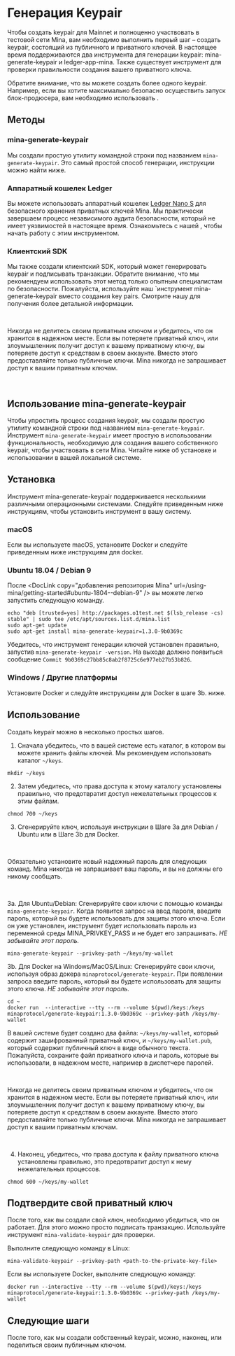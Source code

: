 
# Генерация Keypair

Чтобы создать keypair для Mainnet и полноценно участвовать в тестовой сети Mina, вам необходимо выполнить первый шаг – создать keypair, состоящий из публичного и приватного ключей. В настоящее время поддерживаются два инструмента для генерации keypair: mina-generate-keypair и ledger-app-mina. Также существует инструмент для проверки правильности создания вашего приватного ключа.

Обратите внимание, что вы можете создать более одного keypair. Например, если вы хотите максимально безопасно осуществить запуск блок-продюсера, вам необходимо использовать <DocLink copy="настройку производства блоков для горячего / холодного кошельков" url="/node-operators/hot-cold-block-production" />.

## Методы

### mina-generate-keypair

Мы создали простую утилиту командной строки под названием `mina-generate-keypair`. Это самый простой способ генерации, инструкции можно найти ниже.

### Аппаратный кошелек Ledger

Вы можете использовать аппаратный кошелек [Ledger Nano S](https://www.ledger.com/) для безопасного хранения приватных ключей Mina. Мы практически завершаем процесс независимого аудита безопасности, который не имеет уязвимостей в настоящее время. Ознакомьтесь с нашей <DocLink copy="документацией по ledger-app-mina" url="/node-operators/ledger-app-mina" />, чтобы начать работу с этим инструментом.

### Клиентский SDK

Мы также создали клиентский SDK, который может генерировать keypair и подписывать транзакции. Обратите внимание, что мы рекомендуем использовать этот метод только опытным специалистам по безопасности. Пожалуйста, используйте наш `инструмент mina-generate-keypair вместо создания key pairs.
Смотрите нашу <DocLink copy="документацию по клиентскому SDK" url="/using-mina/keypair#client-sdk" /> для получения более детальной информации.

<br />

<Alert kind="warning">

Никогда не делитесь своим приватным ключом и убедитесь, что он хранится в надежном месте. Если вы потеряете приватный ключ, или злоумышленник получит доступ к вашему приватному ключу, вы потеряете доступ к средствам в своем аккаунте. Вместо этого предоставляйте только публичные ключи. Mina никогда не запрашивает доступ к вашим приватным ключам.

</Alert>

<br />

## Использование mina-generate-keypair

Чтобы упростить процесс создания keypair, мы создали простую утилиту командной строки под названием `mina-generate-keypair`. Инструмент `mina-generate-keypair` имеет простую в использовании функциональность, необходимую для создания вашего собственного keypair, чтобы участвовать в сети Mina. Читайте ниже об установке и использовании в вашей локальной системе.

## Установка

Инструмент mina-generate-keypair поддерживается несколькими различными операционными системами. Следуйте приведенным ниже инструкциям, чтобы установить инструмент в вашу систему.

### macOS

Если вы используете macOS, установите Docker и следуйте приведенным ниже инструкциям для docker.

### Ubuntu 18.04 / Debian 9

После <DocLink copy="добавления репозитория Mina" url=/using-mina/getting-started#ubuntu-1804--debian-9" /> вы можете легко запустить следующую команду.

```
echo "deb [trusted=yes] http://packages.o1test.net $(lsb_release -cs) stable" | sudo tee /etc/apt/sources.list.d/mina.list
sudo apt-get update
sudo apt-get install mina-generate-keypair=1.3.0-9b0369c
```

Убедитесь, что инструмент генерации ключей установлен правильно, запустив `mina-generate-keypair -version`. На выходе должно появиться сообщение `Commit 9b0369c27bb85c8ab2f8725c6e977eb27b53b826`.

### Windows / Другие платформы

Установите Docker и следуйте инструкциям для Docker в шаге 3b. ниже.

## Использование

Создать keypair можно в несколько простых шагов.

1. Сначала убедитесь, что в вашей системе есть каталог, в котором вы можете хранить файлы ключей. Мы рекомендуем использовать каталог `~/keys`.

```
mkdir ~/keys
```

2. Затем убедитесь, что права доступа к этому каталогу установлены правильно, что предотвратит доступ нежелательных процессов к этим файлам.

```
chmod 700 ~/keys
```

3. Сгенерируйте ключ, используя инструкции в Шаге 3a для Debian / Ubuntu или в Шаге 3b для Docker.

<br />

<Alert kind="warning">

Обязательно установите новый надежный пароль для следующих команд. Mina никогда не запрашивает ваш пароль, и вы не должны его никому сообщать.

</Alert>

<br />

3a. Для Ubuntu/Debian: Сгенерируйте свои ключи с помощью команды `mina-generate-keypair`. Когда появится запрос на ввод пароля, введите пароль, который вы будете использовать для защиты этого ключа. Если он уже установлен, инструмент будет использовать пароль из переменной среды MINA_PRIVKEY_PASS и не будет его запрашивать. <em>НЕ забывайте этот пароль.</em>

```
mina-generate-keypair --privkey-path ~/keys/my-wallet
```

3b. Для Docker на Windows/MacOS/Linux: Сгенерируйте свои ключи, используя образ докера `minaprotocol/generate-keypair`. При появлении запроса введите пароль, который вы будете использовать для защиты этого ключа. <em>НЕ забывайте этот пароль.</em>

```
cd ~
docker run  --interactive --tty --rm --volume $(pwd)/keys:/keys minaprotocol/generate-keypair:1.3.0-9b0369c --privkey-path /keys/my-wallet
```

В вашей системе будет создано два файла: `~/keys/my-wallet`, который содержит зашифрованный приватный ключ, и `~/keys/my-wallet.pub`, который содержит публичный ключ в виде обычного текста. Пожалуйста, сохраните файл приватного ключа и пароль, которые вы использовали, в надежном месте, например в диспетчере паролей.

<br />

<Alert kind="warning">

Никогда не делитесь своим приватным ключом и убедитесь, что он хранится в надежном месте. Если вы потеряете приватный ключ, или злоумышленник получит доступ к вашему приватному ключу, вы потеряете доступ к средствам в своем аккаунте. Вместо этого предоставляйте только публичные ключи. Mina никогда не запрашивает доступ к вашим приватным ключам.

</Alert>

<br />

4. Наконец, убедитесь, что права доступа к файлу приватного ключа установлены правильно, это предотвратит доступ к нему нежелательных процессов.

```
chmod 600 ~/keys/my-wallet
```

## Подтвердите свой приватный ключ

После того, как вы создали свой ключ, необходимо убедиться, что он работает. Для этого можно просто подписать транзакцию. Используйте инструмент `mina-validate-keypair` для проверки.

Выполните следующую команду в Linux:

```
mina-validate-keypair --privkey-path <path-to-the-private-key-file>
```

Если вы используете Docker, выполните следующую команду:

```
docker run --interactive --tty --rm --volume $(pwd)/keys:/keys minaprotocol/generate-keypair:1.3.0-9b0369c --privkey-path /keys/my-wallet
```

## Следующие шаги

После того, как мы создали собственный keypair, можно, наконец, <DocLink copy="подключиться к сети" url="/using-mina/connecting" /> или поделиться своим публичным ключом.
